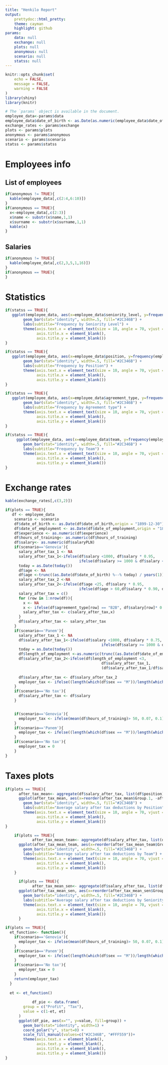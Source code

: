 ---
title: "Henkilo Report"
output:     
    prettydoc::html_pretty:
    theme: cayman
    highlight: github
params: 
    data: null
    exchange: null
    plots: null
    anonymous: null
    scenario: null
    statss: null
---


```{r setup, include=FALSE}
knitr::opts_chunk$set(
	echo = FALSE,
	message = FALSE,
	warning = FALSE
)
library(shiny)
library(knitr)
```


```{r params, echo=FALSE, message=FALSE, warning=FALSE}
# The `params` object is available in the document.
employee_data<-params$data
employee_data$date_of_birth <- as.Date(as.numeric(employee_data$date_of_birth),origin = "1899-12-30")
exchange_rates <- params$exchange
plots <- params$plots
anonymous <- params$anonymous
scenario <- params$scenario
statss <- params$statss
```

# Employees info

## List of employees

```{r base, echo=FALSE, message=TRUE, warning=FALSE, results='asis'}

if(anonymous != TRUE){
  kable(employee_data[,c(2:4,6:10)])
}
if(anonymous == TRUE){
  x<-employee_data[,c(2:3)]
  x$name <- substr(x$name,1,1)
  x$surname <- substr(x$surname,1,1)
  kable(x)
}

```

## Salaries

```{r salaries, echo=FALSE, message=TRUE, warning=FALSE, results='asis'}

if(anonymous != TRUE){
  kable(employee_data[,c(2,3,5,1,16)])
}
if(anonymous == TRUE){
}

```

# Statistics

```{r plots_stats1}

if(statss == TRUE){
   ggplot(employee_data, aes(x=employee_data$seniority_level, y=frequency(employee_data$seniority_level))) + 
        geom_bar(stat="identity", width=.5, fill="#2C346B") + 
        labs(subtitle="Frequency by Seniority Level") + 
        theme(axis.text.x = element_text(size = 10, angle = 70, vjust = 0.5, hjust=0.5),
              axis.title.x = element_blank(),
              axis.title.y = element_blank())
}
```

```{r plots_stats2}

if(statss == TRUE){
   ggplot(employee_data, aes(x=employee_data$position, y=frequency(employee_data$position))) + 
        geom_bar(stat="identity", width=.5, fill="#2C346B") + 
        labs(subtitle="Frequency by Position") + 
        theme(axis.text.x = element_text(size = 10, angle = 70, vjust = 0.5, hjust=0.5),
              axis.title.x = element_blank(),
              axis.title.y = element_blank())
}
```

```{r plots_stats3}

if(statss == TRUE){
   ggplot(employee_data, aes(x=employee_data$agreement_type, y=frequency(employee_data$agreement_type))) + 
        geom_bar(stat="identity", width=.5, fill="#2C346B") + 
        labs(subtitle="Frequency by Agreement type") + 
        theme(axis.text.x = element_text(size = 10, angle = 70, vjust = 0.5, hjust=0.5),
              axis.title.x = element_blank(),
              axis.title.y = element_blank())
}
```

```{r plots_stats4}

if(statss == TRUE){
     ggplot(employee_data, aes(x=employee_data$team, y=frequency(employee_data$team))) + 
        geom_bar(stat="identity", width=.5, fill="#2C346B") + 
        labs(subtitle="Frequency by Team") + 
        theme(axis.text.x = element_text(size = 10, angle = 70, vjust = 0.5, hjust=0.5),
              axis.title.x = element_blank(),
              axis.title.y = element_blank())
}
```

# Exchange rates

```{r ex, echo=FALSE, message=FALSE, warning=FALSE, paged.print=TRUE, results='asis'}
kable(exchange_rates[,c(3,2)])
```


```{r plots, echo=FALSE, message=FALSE, warning=FALSE}
if(plots == TRUE){
   df <- employee_data
    scenario <- scenario
    df$date_of_birth <- as.Date(df$date_of_birth,origin = "1899-12-30")
    df$date_of_employment <- as.Date(df$date_of_employment,origin = "1899-12-30")
    df$experience <- as.numeric(df$experience)
    df$hours_of_training<- as.numeric(df$hours_of_training)
    df$salary<- as.numeric(df$salaryPLN)
    if(scenario=='Genovia'){
      salary_after_tax_1 <- NA
      salary_after_tax_1<-ifelse(df$salary <1000, df$salary * 0.95,
                                 ifelse(df$salary >= 1000 & df$salary <= 7000,df$salary * 0.75, df$salary * 0.6))
      today = as.Date(today())
      df$age <- NA
      df$age <-trunc((as.Date(df$date_of_birth) %--% today) / years(1))
      salary_after_tax_2 <-NA
      salary_after_tax_2<-ifelse(df$age <25, df$salary * 0.95,
                                 ifelse(df$age > 60,df$salary * 0.90, df$salary * 0.75 ))
      salary_after_tax = c()
      for (row in 1:nrow(df)){
        x <- NA
        x <- ifelse(df$agreement_type[row] == "B2B", df$salary[row]* 0.85, min(salary_after_tax_1[row], salary_after_tax_2[row]))
        salary_after_tax <- c(salary_after_tax,x)
      }
      df$salary_after_tax <- salary_after_tax
    }
    if(scenario=='Panem'){
      salary_after_tax_1 <- NA
      df$salary_after_tax_1<-ifelse(df$salary <1000, df$salary * 0.75,
                                           ifelse(df$salary >= 1000 & df$salary <= 5000,df$salary * 0.5, df$salary * 0.25 ))
      today = as.Date(today())
      df$length_of_employment <-as.numeric(trunc((as.Date(df$date_of_employment) %--% today) / years(1)))
      df$salary_after_tax_2<-ifelse(df$length_of_employment <3, 
                                           df$salary_after_tax_1,
                                           (df$salary_after_tax_1/df$salary + (df$length_of_employment/100))*df$salary)
      
      df$salary_after_tax <- df$salary_after_tax_2
      employer_tax <- ifelse((length(which(df$sex == "M"))/length(which(df$sex == "F")))> 0.6, 0.05, 0)
    }
    if(scenario=='No tax'){
      df$salary_after_tax <- df$salary
    }


    if(scenario=='Genovia'){
      employer_tax <- ifelse(mean(df$hours_of_training)> 50, 0.07, 0.1)
    }
    if(scenario=='Panem'){
      employer_tax <- ifelse((length(which(df$sex == "M"))/length(which(df$sex == "F")))> 0.6, 0.05, 0)
    }
    if(scenario=='No tax'){
      employer_tax = 0
    }
}
```

# Taxes plots

```{r first_plot, echo=FALSE, message=FALSE, warning=FALSE}
if(plots == TRUE){
      after_tax_mean<- aggregate(df$salary_after_tax, list(df$position), FUN=mean)
      ggplot(after_tax_mean, aes(x=reorder(after_tax_mean$Group.1, -after_tax_mean$x), y=after_tax_mean$x)) + 
        geom_bar(stat="identity", width=.5, fill="#2C346B") + 
        labs(subtitle="Average salary after tax deductions by Position") + 
        theme(axis.text.x = element_text(size = 10, angle = 70, vjust = 0.5, hjust=0.5),
              axis.title.x = element_blank(),
              axis.title.y = element_blank())
}
```

```{r second_plot, echo=FALSE, message=FALSE, warning=FALSE}
    if(plots == TRUE){
            after_tax_mean_team<- aggregate(df$salary_after_tax, list(df$team), FUN=mean)
      ggplot(after_tax_mean_team, aes(x=reorder(after_tax_mean_team$Group.1, -after_tax_mean_team$x), y=after_tax_mean_team$x)) + 
        geom_bar(stat="identity", width=.5, fill="#2C346B") + 
        labs(subtitle="Average salary after tax deductions by Team") + 
        theme(axis.text.x = element_text(size = 10, angle = 70, vjust = 0.5, hjust=0.5),
              axis.title.x = element_blank(),
              axis.title.y = element_blank())
    }
```

```{r third_plot, echo=FALSE, message=FALSE, warning=FALSE}
      if(plots == TRUE){
            after_tax_mean_sen<- aggregate(df$salary_after_tax, list(df$seniority_level), FUN=mean)
      ggplot(after_tax_mean_sen, aes(x=reorder(after_tax_mean_sen$Group.1, -after_tax_mean_sen$x), y=after_tax_mean_sen$x)) + 
        geom_bar(stat="identity", width=.5, fill="#2C346B") + 
        labs(subtitle="Average salary after tax deductions by Seniority Level") + 
        theme(axis.text.x = element_text(size = 10, angle = 70, vjust = 0.5, hjust=0.5),
              axis.title.x = element_blank(),
              axis.title.y = element_blank())
      }
```

```{r fourth_plot, echo=FALSE, message=FALSE, warning=FALSE}
if(plots == TRUE){
  et_function<- function(){
    if(scenario=='Genovia'){
      employer_tax <- ifelse(mean(df$hours_of_training)> 50, 0.07, 0.1)
    }
    if(scenario=='Panem'){
      employer_tax <- ifelse((length(which(df$sex == "M"))/length(which(df$sex == "F")))> 0.6, 0.05, 0)
    }
    if(scenario=='No tax'){
      employer_tax = 0
    }
    return(employer_tax)
  }
  
  et <- et_function()
      
            df_pie <- data.frame(
        group = c("Profit", "Tax"),
        value = c(1-et, et)
      )
      ggplot(df_pie, aes(x="", y=value, fill=group)) +
        geom_bar(stat="identity", width=1) +
        coord_polar("y", start=0) + 
        scale_fill_manual(values=c("#2C346B", "#FFF559"))+
        theme(axis.text.x = element_blank(),
              axis.text.y = element_blank(),
              axis.title.x = element_blank(),
              axis.title.y = element_blank())
}
```


